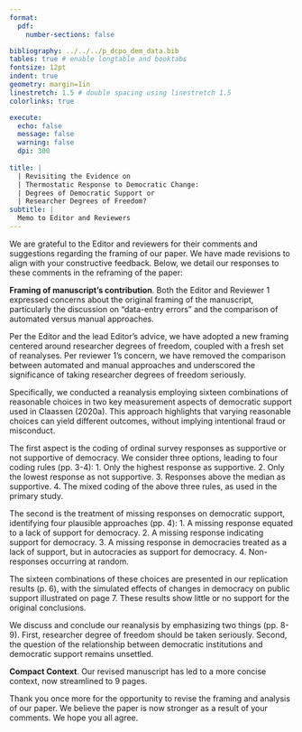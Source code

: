 ```yaml
---
format:
  pdf:
    number-sections: false

bibliography: ../../../p_dcpo_dem_data.bib
tables: true # enable longtable and booktabs
fontsize: 12pt
indent: true
geometry: margin=1in
linestretch: 1.5 # double spacing using linestretch 1.5
colorlinks: true

execute:
  echo: false
  message: false
  warning: false
  dpi: 300
    
title: |
  | Revisiting the Evidence on 
  | Thermostatic Response to Democratic Change:
  | Degrees of Democratic Support or 
  | Researcher Degrees of Freedom?
subtitle: |
  Memo to Editor and Reviewers
---
```


We are grateful to the Editor and reviewers for their comments and suggestions regarding the framing of our paper. 
We have made revisions to align with your constructive feedback. 
Below, we detail our responses to these comments in the reframing of the paper:

**Framing of manuscript’s contribution**. 
  Both the Editor and Reviewer 1 expressed concerns about the original framing of the manuscript, particularly the discussion on "data-entry errors" and the comparison of automated versus manual approaches.

  Per the Editor and the lead Editor's advice, we have adopted a new framing centered around researcher degrees of freedom, coupled with a fresh set of reanalyses.
  Per reviewer 1's concern, we have removed the comparison between automated and manual approaches and underscored the significance of taking researcher degrees of freedom seriously. 

  Specifically, we conducted a reanalysis employing sixteen combinations of reasonable choices in two key measurement aspects of democratic support used in Claassen (2020a). 
  This approach highlights that varying reasonable choices can yield different outcomes, without implying intentional fraud or misconduct.

  The first aspect is the coding of ordinal survey responses as supportive or not supportive of democracy. 
  We consider three options, leading to four coding rules (pp. 3-4): 
  1. Only the highest response as supportive. 
  2. Only the lowest response as not supportive. 
  3. Responses above the median as supportive. 
  4. The mixed coding of the above three rules, as used in the primary study. 

  The second is the treatment of missing responses on democratic support, identifying four plausible approaches (pp. 4): 
  1. A missing response equated to a lack of support for democracy. 
  2. A missing response indicating support for democracy. 
  3. A missing response in democracies treated as a lack of support, but in autocracies as support for democracy. 
  4. Non-responses occurring at random. 

  The sixteen combinations of these choices are presented in our replication results (p. 6), with the simulated effects of changes in democracy on public support illustrated on page 7. 
  These results show little or no support for the original conclusions.

  We discuss and conclude our reanalysis by emphasizing two things (pp. 8-9). 
  First, researcher degree of freedom should be taken seriously. 
  Second, the question of the relationship between democratic institutions and democratic support remains unsettled.
  
  
**Compact Context**.
  Our revised manuscript has led to a more concise context,  now streamlined to 9  pages.

Thank you once more for the opportunity to revise the framing and analysis of our paper. 
We believe the paper is now stronger as a result of your comments.
We hope you all agree.



